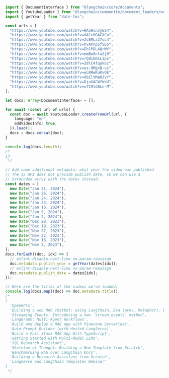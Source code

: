 ```typescript
import { DocumentInterface } from "@langchain/core/documents";
import { YoutubeLoader } from "@langchain/community/document_loaders/web/youtube";
import { getYear } from "date-fns";

const urls = [
  "https://www.youtube.com/watch?v=HAn9vnJy6S4",
  "https://www.youtube.com/watch?v=dA1cHGACXCo",
  "https://www.youtube.com/watch?v=ZcEMLz27sL4",
  "https://www.youtube.com/watch?v=hvAPnpSfSGo",
  "https://www.youtube.com/watch?v=EhlPDL4QrWY",
  "https://www.youtube.com/watch?v=mmBo8nlu2j0",
  "https://www.youtube.com/watch?v=rQdibOsL1ps",
  "https://www.youtube.com/watch?v=28lC4fqukoc",
  "https://www.youtube.com/watch?v=es-9MgxB-uc",
  "https://www.youtube.com/watch?v=wLRHwKuKvOE",
  "https://www.youtube.com/watch?v=ObIltMaRJvY",
  "https://www.youtube.com/watch?v=DjuXACWYkkU",
  "https://www.youtube.com/watch?v=o7C9ld6Ln-M",
];

let docs: Array<DocumentInterface> = [];

for await (const url of urls) {
  const doc = await YoutubeLoader.createFromUrl(url, {
    language: "en",
    addVideoInfo: true,
  }).load();
  docs = docs.concat(doc);
}

console.log(docs.length);
/*
13
 */

// Add some additional metadata: what year the video was published
// The JS API does not provide publish date, so we can use a
// hardcoded array with the dates instead.
const dates = [
  new Date("Jan 31, 2024"),
  new Date("Jan 26, 2024"),
  new Date("Jan 24, 2024"),
  new Date("Jan 23, 2024"),
  new Date("Jan 16, 2024"),
  new Date("Jan 5, 2024"),
  new Date("Jan 2, 2024"),
  new Date("Dec 20, 2023"),
  new Date("Dec 19, 2023"),
  new Date("Nov 27, 2023"),
  new Date("Nov 22, 2023"),
  new Date("Nov 16, 2023"),
  new Date("Nov 2, 2023"),
];
docs.forEach((doc, idx) => {
  // eslint-disable-next-line no-param-reassign
  doc.metadata.publish_year = getYear(dates[idx]);
  // eslint-disable-next-line no-param-reassign
  doc.metadata.publish_date = dates[idx];
});

// Here are the titles of the videos we've loaded:
console.log(docs.map((doc) => doc.metadata.title));
/*
[
  'OpenGPTs',
  'Building a web RAG chatbot: using LangChain, Exa (prev. Metaphor), LangSmith, and Hosted Langserve',
  'Streaming Events: Introducing a new `stream_events` method',
  'LangGraph: Multi-Agent Workflows',
  'Build and Deploy a RAG app with Pinecone Serverless',
  'Auto-Prompt Builder (with Hosted LangServe)',
  'Build a Full Stack RAG App With TypeScript',
  'Getting Started with Multi-Modal LLMs',
  'SQL Research Assistant',
  'Skeleton-of-Thought: Building a New Template from Scratch',
  'Benchmarking RAG over LangChain Docs',
  'Building a Research Assistant from Scratch',
  'LangServe and LangChain Templates Webinar'
] 
 */
```